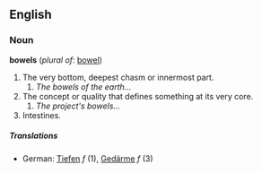 ==English==
===Noun===
'''bowels''' (''plural of'': [[bowel]])

#The very bottom, deepest chasm or innermost part.
##''The bowels of the earth...''
#The concept or quality that defines something at its very core.
##''The project's bowels...''
#Intestines.

=====Translations=====
*German: [[Tiefen]] ''f''  (1), [[Gedärme]] ''f''  (3)